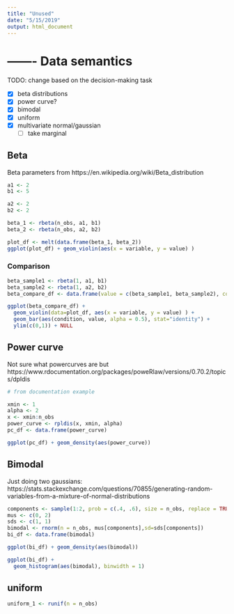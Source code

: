 ```yaml
---
title: "Unused"
date: "5/15/2019"
output: html_document
---
```




# ------- Data semantics

TODO: change based on the decision-making task



- [x] beta distributions
- [x] power curve?
- [x] bimodal
- [x] uniform
- [x] multivariate normal/gaussian
	- [ ] take marginal 


## Beta

Beta parameters from https://en.wikipedia.org/wiki/Beta_distribution

```r
a1 <- 2
b1 <- 5

a2 <- 2
b2 <- 2

beta_1 <- rbeta(n_obs, a1, b1)
beta_2 <- rbeta(n_obs, a2, b2)
```

```r
plot_df <- melt(data.frame(beta_1, beta_2))
ggplot(plot_df) + geom_violin(aes(x = variable, y = value) )
```

### Comparison

```r
beta_sample1 <- rbeta(1, a1, b1)
beta_sample2 <- rbeta(1, a2, b2)
beta_compare_df <- data.frame(value = c(beta_sample1, beta_sample2), condition=c("beta_1", "beta_2"))

ggplot(beta_compare_df) + 
  geom_violin(data=plot_df, aes(x = variable, y = value) ) + 
  geom_bar(aes(condition, value, alpha = 0.5), stat="identity") + 
  ylim(c(0,1)) + NULL

```


## Power curve

Not sure what powercurves are but https://www.rdocumentation.org/packages/poweRlaw/versions/0.70.2/topics/dpldis

```r
# from documentation example

xmin <- 1
alpha <- 2
x <- xmin:n_obs
power_curve <- rpldis(x, xmin, alpha)
pc_df <- data.frame(power_curve)

```


```r
ggplot(pc_df) + geom_density(aes(power_curve))
```




## Bimodal

Just doing two gaussians: https://stats.stackexchange.com/questions/70855/generating-random-variables-from-a-mixture-of-normal-distributions

```r
components <- sample(1:2, prob = c(.4, .6), size = n_obs, replace = TRUE)
mus <- c(0, 2) 
sds <- c(1, 1)
bimodal <- rnorm(n = n_obs, mus[components],sd=sds[components])
bi_df <- data.frame(bimodal)
```

```r
ggplot(bi_df) + geom_density(aes(bimodal))
```

```r
ggplot(bi_df) +
  geom_histogram(aes(bimodal), binwidth = 1)
```



## uniform

```r
uniform_1 <- runif(n = n_obs)
```




